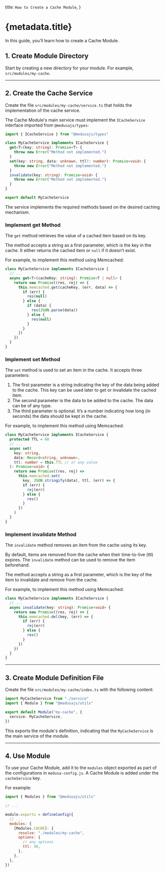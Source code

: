   title: `How to Create a Cache Module`,
}

# {metadata.title}

In this guide, you’ll learn how to create a Cache Module.

## 1. Create Module Directory

Start by creating a new directory for your module. For example, `src/modules/my-cache`.

---

## 2. Create the Cache Service

Create the file `src/modules/my-cache/service.ts` that holds the implementation of the cache service.

The Cache Module's main service must implement the `ICacheService` interface imported from `@medusajs/types`:

```ts title="src/modules/my-cache/service.ts"
import { ICacheService } from "@medusajs/types"

class MyCacheService implements ICacheService {
  get<T>(key: string): Promise<T> {
    throw new Error("Method not implemented.")
  }
  set(key: string, data: unknown, ttl?: number): Promise<void> {
    throw new Error("Method not implemented.")
  }
  invalidate(key: string): Promise<void> {
    throw new Error("Method not implemented.")
  }
}

export default MyCacheService
```

The service implements the required methods based on the desired caching mechanism.

### Implement get Method

The `get` method retrieves the value of a cached item based on its key.

The method accepts a string as a first parameter, which is the key in the cache. It either returns the cached item or `null` if it doesn’t exist.

For example, to implement this method using Memcached:

```ts title="src/modules/my-cache/service.ts"
class MyCacheService implements ICacheService {
  // ...
  async get<T>(cacheKey: string): Promise<T | null> {
    return new Promise((res, rej) => {
      this.memcached.get(cacheKey, (err, data) => {
        if (err) {
          res(null)
        } else {
          if (data) {
            res(JSON.parse(data))
          } else {
            res(null)
          }
        }
      })
    })
  }
}
```

### Implement set Method

The `set` method is used to set an item in the cache. It accepts three parameters:

1. The first parameter is a string indicating the key of the data being added to the cache. This key can be used later to get or invalidate the cached item.
2. The second parameter is the data to be added to the cache. The data can be of any type.
3. The third parameter is optional. It’s a number indicating how long (in seconds) the data should be kept in the cache.

For example, to implement this method using Memcached:

```ts title="src/modules/my-cache/service.ts"
class MyCacheService implements ICacheService {
  protected TTL = 60
  // ...
  async set(
    key: string,
    data: Record<string, unknown>,
    ttl: number = this.TTL // or any value
  ): Promise<void> {
    return new Promise((res, rej) =>
      this.memcached.set(
        key, JSON.stringify(data), ttl, (err) => {
        if (err) {
          rej(err)
        } else {
          res()
        }
      })
    )
  }
}
```

### Implement invalidate Method

The `invalidate` method removes an item from the cache using its key.

By default, items are removed from the cache when their time-to-live (ttl) expires. The `invalidate` method can be used to remove the item beforehand.

The method accepts a string as a first parameter, which is the key of the item to invalidate and remove from the cache.

For example, to implement this method using Memcached:

```ts title="src/modules/my-cache/service.ts"
class MyCacheService implements ICacheService {
  // ...
  async invalidate(key: string): Promise<void> {
    return new Promise((res, rej) => {
      this.memcached.del(key, (err) => {
        if (err) {
          rej(err)
        } else {
          res()
        }
      })
    })
  }
}
```

---

## 3. Create Module Definition File

Create the file `src/modules/my-cache/index.ts` with the following content:

```ts title="src/modules/my-cache/index.ts"
import MyCacheService from "./service"
import { Module } from "@medusajs/utils"

export default Module("my-cache", {
  service: MyCacheService,
})
```

This exports the module's definition, indicating that the `MyCacheService` is the main service of the module.

---

## 4. Use Module

To use your Cache Module, add it to the `modules` object exported as part of the configurations in `medusa-config.js`. A Cache Module is added under the `cacheService` key.

For example:

```js title="medusa-config.js"
import { Modules } from "@medusajs/utils"

// ...

module.exports = defineConfig({
  // ...
  modules: {
    [Modules.CACHE]: {
      resolve: "./modules/my-cache",
      options: {
        // any options
        ttl: 30,
      },
    },
  },
})
```
